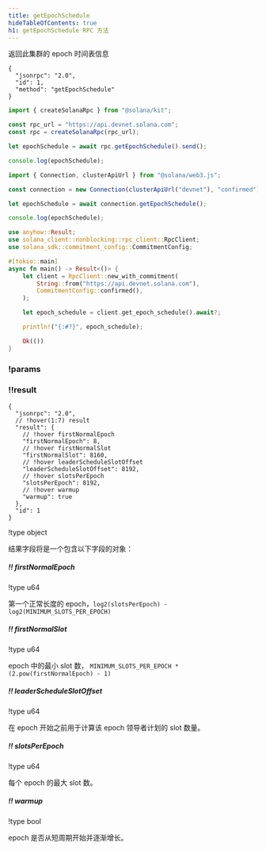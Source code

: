```yaml
---
title: getEpochSchedule
hideTableOfContents: true
h1: getEpochSchedule RPC 方法
---
```


返回此集群的 epoch 时间表信息

<APIMethod>

```jsonc !!request curl
{
  "jsonrpc": "2.0",
  "id": 1,
  "method": "getEpochSchedule"
}
```

```ts !!request title="Kit"
import { createSolanaRpc } from "@solana/kit";

const rpc_url = "https://api.devnet.solana.com";
const rpc = createSolanaRpc(rpc_url);

let epochSchedule = await rpc.getEpochSchedule().send();

console.log(epochSchedule);
```

```ts !!request title="web3.js"
import { Connection, clusterApiUrl } from "@solana/web3.js";

const connection = new Connection(clusterApiUrl("devnet"), "confirmed");

let epochSchedule = await connection.getEpochSchedule();

console.log(epochSchedule);
```

```rs !!request title="Rust"
use anyhow::Result;
use solana_client::nonblocking::rpc_client::RpcClient;
use solana_sdk::commitment_config::CommitmentConfig;

#[tokio::main]
async fn main() -> Result<()> {
    let client = RpcClient::new_with_commitment(
        String::from("https://api.devnet.solana.com"),
        CommitmentConfig::confirmed(),
    );

    let epoch_schedule = client.get_epoch_schedule().await?;

    println!("{:#?}", epoch_schedule);

    Ok(())
}
```

### !params

### !!result

```jsonc !response
{
  "jsonrpc": "2.0",
  // !hover(1:7) result
  "result": {
    // !hover firstNormalEpoch
    "firstNormalEpoch": 8,
    // !hover firstNormalSlot
    "firstNormalSlot": 8160,
    // !hover leaderScheduleSlotOffset
    "leaderScheduleSlotOffset": 8192,
    // !hover slotsPerEpoch
    "slotsPerEpoch": 8192,
    // !hover warmup
    "warmup": true
  },
  "id": 1
}
```

!type object

结果字段将是一个包含以下字段的对象：

##### !! firstNormalEpoch

!type u64

第一个正常长度的 epoch，`log2(slotsPerEpoch) - log2(MINIMUM_SLOTS_PER_EPOCH)`

##### !! firstNormalSlot

!type u64

epoch 中的最小 slot 数，
`MINIMUM_SLOTS_PER_EPOCH * (2.pow(firstNormalEpoch) - 1)`

##### !! leaderScheduleSlotOffset

!type u64

在 epoch 开始之前用于计算该 epoch 领导者计划的 slot 数量。

##### !! slotsPerEpoch

!type u64

每个 epoch 的最大 slot 数。

##### !! warmup

!type bool

epoch 是否从短周期开始并逐渐增长。

</APIMethod>

